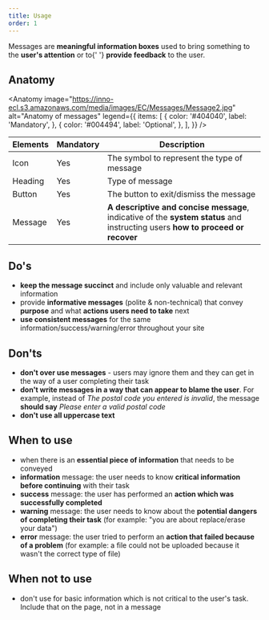 ```yaml
---
title: Usage
order: 1
---
```



<Paragraph size="lead">
  Messages are <strong>meaningful information boxes</strong> used to bring
  something to the <strong>user's attention</strong> or to{' '}
  <strong>provide feedback</strong> to the user.
</Paragraph>

## Anatomy

<Anatomy
  image="https://inno-ecl.s3.amazonaws.com/media/images/EC/Messages/Message2.jpg"
  alt="Anatomy of messages"
  legend={{
    items: [
      {
        color: '#404040',
        label: 'Mandatory',
      },
      {
        color: '#004494',
        label: 'Optional',
      },
    ],
  }}
/>

| Elements | Mandatory | Description                                                                                                                    |
| -------- | --------- | ------------------------------------------------------------------------------------------------------------------------------ |
| Icon     | Yes       | The symbol to represent the type of message                                                                                    |
| Heading  | Yes       | Type of message                                                                                                                |
| Button   | Yes       | The button to exit/dismiss the message                                                                                         |
| Message  | Yes       | **A descriptive and concise message**, indicative of the **system status** and instructing users **how to proceed or recover** |

## Do's

- **keep the message succinct** and include only valuable and relevant information
- provide **informative messages** (polite & non-technical) that convey **purpose** and what **actions users need to take** next
- **use consistent messages** for the same information/success/warning/error throughout your site

## Don'ts

- **don't over use messages** - users may ignore them and they can get in the way of a user completing their task
- **don't write messages in a way that can appear to blame the user**. For example, instead of _The postal code you entered is invalid_, the message **should say** _Please enter a valid postal code_
- **don't use all uppercase text**

## When to use

- when there is an **essential piece of information** that needs to be conveyed
- **information** message: the user needs to know **critical information before continuing** with their task
- **success** message: the user has performed an **action which was successfully completed**
- **warning** message: the user needs to know about the **potential dangers of completing their task** (for example: "you are about replace/erase your data")
- **error** message: the user tried to perform an **action that failed because of a problem** (for example: a file could not be uploaded because it wasn't the correct type of file)

## When not to use

- don't use for basic information which is not critical to the user's task. Include that on the page, not in a message
